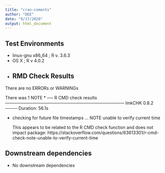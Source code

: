 ```yaml
---
title: "cran-coments"
author: "DEE"
date: "9/17/2020"
output: html_document
---
```


## Test Environments

* linux-gnu  x86_64 ; R v. 3.6.3
* OS X ; R v 4.0.2
* 
## RMD Check Results

There are no ERRORs or WARNINGs
  
There was 1 NOTE
*  ── R CMD check results ─────────────────────────────────────── lmkCHK 0.8.2 ────
  Duration: 56.1s
  
* checking for future file timestamps ... NOTE
  unable to verify current time
  
  This appears to be related to the R CMD check function and does not impact package:
  https://stackoverflow.com/questions/63613301/r-cmd-check-note-unable-to-verify-current-time
  

## Downstream dependencies

* No downstream dependencies